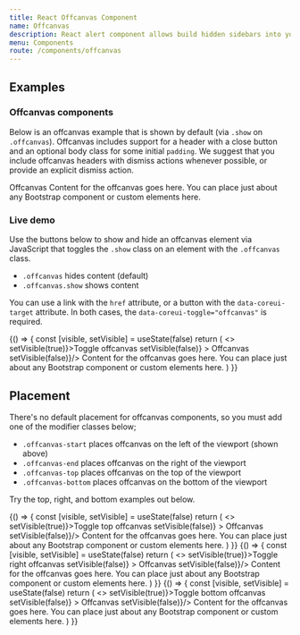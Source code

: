```yaml
---
title: React Offcanvas Component
name: Offcanvas
description: React alert component allows build hidden sidebars into your project for navigation, shopping carts.
menu: Components
route: /components/offcanvas
---
```




## Examples

### Offcanvas components

Below is an offcanvas example that is shown by default (via `.show` on `.offcanvas`). Offcanvas includes support for a header with a close button and an optional body class for some initial `padding`. We suggest that you include offcanvas headers with dismiss actions whenever possible, or provide an explicit dismiss action.

<Playground>
  <div className="docs-example-offcanvas bg-light">
    <COffcanvas backdrop={false} placement="start" portal={false} visible={true}>
      <COffcanvasHeader>
        <COffcanvasTitle>Offcanvas</COffcanvasTitle>
        <CButtonClose className="text-reset" />
      </COffcanvasHeader>
      <COffcanvasBody>
        Content for the offcanvas goes here. You can place just about any Bootstrap component or
        custom elements here.
      </COffcanvasBody>
    </COffcanvas>
  </div>
</Playground>

### Live demo

Use the buttons below to show and hide an offcanvas element via JavaScript that toggles the `.show` class on an element with the `.offcanvas` class.

- `.offcanvas` hides content (default)
- `.offcanvas.show` shows content

You can use a link with the `href` attribute, or a button with the `data-coreui-target` attribute. In both cases, the `data-coreui-toggle="offcanvas"` is required.

<Playground>
  {() => {
    const [visible, setVisible] = useState(false)
    return (
      <>
        <CButton onClick={() => setVisible(true)}>Toggle offcanvas</CButton>
        <COffcanvas placement="start" visible={visible} onDismiss={() => setVisible(false)} >
          <COffcanvasHeader>
            <COffcanvasTitle>Offcanvas</COffcanvasTitle>
            <CButtonClose className="text-reset" onClick={() => setVisible(false)}/>
          </COffcanvasHeader>
          <COffcanvasBody>
            Content for the offcanvas goes here. You can place just about any Bootstrap component or
            custom elements here.
          </COffcanvasBody>
        </COffcanvas>
      </>
    )
  }}
</Playground>

## Placement

There's no default placement for offcanvas components, so you must add one of the modifier classes below;

- `.offcanvas-start` places offcanvas on the left of the viewport (shown above)
- `.offcanvas-end` places offcanvas on the right of the viewport
- `.offcanvas-top` places offcanvas on the top of the viewport
- `.offcanvas-bottom` places offcanvas on the bottom of the viewport

Try the top, right, and bottom examples out below.

<Playground>
  {() => {
    const [visible, setVisible] = useState(false)
    return (
      <>
        <CButton onClick={() => setVisible(true)}>Toggle top offcanvas</CButton>
        <COffcanvas placement="top" visible={visible} onDismiss={() => setVisible(false)} >
          <COffcanvasHeader>
            <COffcanvasTitle>Offcanvas</COffcanvasTitle>
            <CButtonClose className="text-reset" onClick={() => setVisible(false)}/>
          </COffcanvasHeader>
          <COffcanvasBody>
            Content for the offcanvas goes here. You can place just about any Bootstrap component or
            custom elements here.
          </COffcanvasBody>
        </COffcanvas>
      </>
    )
  }}
</Playground>

<Playground>
  {() => {
    const [visible, setVisible] = useState(false)
    return (
      <>
        <CButton onClick={() => setVisible(true)}>Toggle right offcanvas</CButton>
        <COffcanvas placement="end" visible={visible} onDismiss={() => setVisible(false)} >
          <COffcanvasHeader>
            <COffcanvasTitle>Offcanvas</COffcanvasTitle>
            <CButtonClose className="text-reset" onClick={() => setVisible(false)}/>
          </COffcanvasHeader>
          <COffcanvasBody>
            Content for the offcanvas goes here. You can place just about any Bootstrap component or
            custom elements here.
          </COffcanvasBody>
        </COffcanvas>
      </>
    )
  }}
</Playground>

<Playground>
  {() => {
    const [visible, setVisible] = useState(false)
    return (
      <>
        <CButton onClick={() => setVisible(true)}>Toggle bottom offcanvas</CButton>
        <COffcanvas placement="bottom" visible={visible} onDismiss={() => setVisible(false)} >
          <COffcanvasHeader>
            <COffcanvasTitle>Offcanvas</COffcanvasTitle>
            <CButtonClose className="text-reset" onClick={() => setVisible(false)}/>
          </COffcanvasHeader>
          <COffcanvasBody>
            Content for the offcanvas goes here. You can place just about any Bootstrap component or
            custom elements here.
          </COffcanvasBody>
        </COffcanvas>
      </>
    )
  }}
</Playground>

